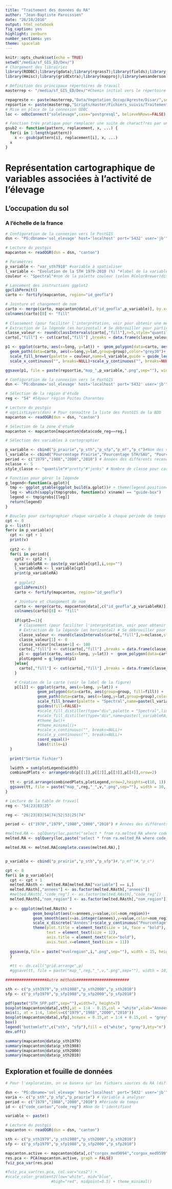 ```yaml
---
title: "Traitement des données du RA"
author: "Jean-Baptiste Paroissien"
date: "26/10/2016"
output: html_notebook
fig_caption: yes
highlight: zenburn
number_sections: yes
theme: spacelab
---
```


```r
knitr::opts_chunk$set(echo = TRUE)
setwd("/media/sf_GIS_ED/Dev/")
# Chargement des librairies
library(RODBC);library(gdata);library(rgrass7);library(fields);library(geoR);library(stringr);library(ggplot2);library(plotly);library(rgdal);library(maptools);library(RColorBrewer);library(classInt);library(devtools);
library(Hmisc);library(gridExtra);library(mapproj);library(wesanderson);library(data.table);library(FactoMineR);library(knitr)

# Définition des principaux répertoires de travail
masterrep <- "/media/sf_GIS_ED/Dev/"#Chemin initial vers le répertoire de travail (à changer si changement d'arborescence)

repagreste <- paste(masterrep,"Data/Vegetation_Occup/Agreste/Disar/",sep="")
repsortie <- paste(masterrep,"Scripts/master/Fichiers_suivis/Traitements/Fichiers/",sep="") #répertoire de sortie pour des différents fichiers
# Mise en place de la connexion ODBC
loc <- odbcConnect("solelevage",case="postgresql", believeNRows=FALSE)

# Fonction très pratique pour remplacer une suite de charact?res par une autre
gsub2 <- function(pattern, replacement, x, ...) {
  for(i in 1:length(pattern))
    x <- gsub(pattern[i], replacement[i], x, ...)
  x
}
```

# Représentation cartographique de variables associées à l'activité de l'élevage

## L'occupation du sol

### A l'échelle de la france
```r
# Configuration de la connexion vers le PostGIS
dsn <- "PG:dbname='sol_elevage' host='localhost' port='5432' user='jb'"

# Lecture du postgis
mapcanton <- readOGR(dsn = dsn, "canton")

# Paramètres
p_variable <- "var_sth7910" #variable à spatialiser
l_variable <- "Evolution de la STH 1979-2010 (%) "#label de la variable
couleur <- "Spectral"#nom de la palette couleur (selon RColorBrewer)display.brewer.all() pour connaître les différentes palettes

# Lancement des instructions ggplot2
gpclibPermit()
carto <- fortify(mapcanton, region="id_geofla")

# Jointure et changement de nom
carto <- merge(carto, mapcanton@data[,c("id_geofla",p_variable)], by.x="id", by.y="id_geofla")
colnames(carto)[8] <- "fill"
  
# Classement (pour faciliter l'interprétation, voir pour obtenir une même classe de valeur par période pour les 4 cartes)
# Extraction de la légende (en horizontal) # Se débrouiller pour partir de 0/Problème dans le classement lorsque l'on part de 1979...certaines valeurs ne sont plus représentées avec les autres années
classe_valeur <- round(classIntervals(carto[,"fill"],n=5,style="quantile",digits=2,na.rm=TRUE)[[2]],0)
carto[,"fill"] <- cut(carto[,"fill"] ,breaks = data.frame(classe_valeur)[,1],include.lowest=T)  

p1 <- ggplot(carto, aes(x=long, y=lat)) +  geom_polygon(data=carto, aes(group=group, fill=fill)) + 
  geom_path(data=carto, aes(x=long,y=lat,group=group),color="grey30")+
  scale_fill_brewer(palette = couleur,name=l_variable,guide = guide_legend(reverse=TRUE,nrow=1))+theme(legend.position="bottom")+
  scale_x_continuous("", breaks=NULL)+scale_y_continuous("", breaks=NULL)

ggsave(p1, file = paste(repsortie,"map_",p_variable,".png",sep=""), width = 7, height = 7)  

```



```r
# Configuration de la connexion vers le PostGIS
dsn <- "PG:dbname='sol_elevage' host='localhost' port='5432' user='jb'"

# Sélection de la région d'étude 
reg <- "54" #54pour région Poitou Charentes 

# Lecture du postgis
# ogrListLayers(dsn) # Pour connaître la liste des PostGIS de la BDD
mapcanton <- readOGR(dsn = dsn, "canton")

# Sélection de la zone d'étude
mapcanton <- mapcanton[mapcanton@data$code_reg==reg,]

# Sélection des variables à cartographier

p_variable <- cbind("p_prairie","p_sth","p_sfp","p_mf","p_c")#Nom des variables élaborées RA calculées et jointes sur le PostGIS canton
l_variable <- cbind("Pourcentage Prairie","Pourcentage STH/SAU", "Pourcentage SFP/SAU", "Pourcentage MFL/SAU","Pourcentage C/SAU")# Nom des labels associés aux variables à cartographier. Vecteur utilisé pour les titres des cartes
period <- c("1979","1988","2000","2010") # Années des différents recencements agricoles
nclasse <- 5
style_classe <- "quantile"#"pretty"#"jenks" # Nombre de classe pour cartographier les variables

# Fonction pour gérer la légende 
g_legend<-function(a.gplot){
  tmp <- ggplot_gtable(ggplot_build(a.gplot))# + theme(legend.position="bottom")
  leg <- which(sapply(tmp$grobs, function(x) x$name) == "guide-box")
  legend <- tmp$grobs[[leg]]
  return(legend)
}

# Boucles pour cartographier chaque variable à chaque période de temps étudiée
cpt <- 0
p <- list()
for(v in p_variable){
  cpt <- cpt + 1
  print(v)
  
  cpt2 <- 0
  for(i in period){
    cpt2 <- cpt2 + 1
    p_variableRA <- paste(p_variable[cpt],i,sep="")
    l_variableRA <- l_variable[cpt]
    print(p_variableRA)
    
    # ggplot2
    gpclibPermit()
    carto <- fortify(mapcanton, region="id_geofla")

    # Jointure et changement de nom
    carto <- merge(carto, mapcanton@data[,c("id_geofla",p_variableRA)], by.x="id", by.y="id_geofla")
    colnames(carto)[8] <- "fill"
  
    if(cpt2==1){
      # Classement (pour faciliter l'interprétation, voir pour obtenir une même classe de valeur par période pour les 4 cartes)
      # Extraction de la légende (en horizontal) # Se débrouiller pour partir de 0/Problème dans le classement lorsque l'on part de 1979...certaines valeurs ne sont plus représentées avec les autres années
      classe_valeur <- round(classIntervals(carto[,"fill"],n=nclasse,style=style_classe,digits=2,na.rm=TRUE)[[2]],0)
      classe_valeur[1] <- 0
      classe_valeur[nclasse+1] <- 100
      carto[,"fill"] <- cut(carto[,"fill"] ,breaks = data.frame(classe_valeur)[,1],include.lowest=T)  
      p1 <- ggplot(carto, aes(x=long, y=lat)) +  geom_polygon(data=carto, aes(group=group, fill=fill)) + scale_fill_brewer(palette = "Spectral",name=paste(l_variableRA,sep=""),guide = guide_legend(reverse=FALSE,nrow=1))+theme(legend.position="bottom")#+guides(colour = guide_legend(nrow = 1))
      plotLegend = g_legend(p1)  
    }else{
      carto[,"fill"] <- cut(carto[,"fill"] ,breaks = data.frame(classe_valeur)[,1],include.lowest=T)
    }

    # Création de la carte (voir le label de la figure)
    p[[i]] <- ggplot(carto, aes(x=long, y=lat)) +
              geom_polygon(data=carto, aes(group=group, fill=fill)) +
              geom_path(data=carto, aes(x=long,y=lat,group=group),color="grey20")+
              scale_fill_brewer(palette = "Spectral",name=paste(l_variableRA,sep=""),guide = guide_legend(reverse=FALSE))+
              guides(fill=FALSE)+        
              #scale_fill_distiller(type="div",palette = "Spectral",limits = c(classe_valeur[1],classe_valeur[7]),guide="colourbar")+                     #scale_fill_distiller(palette = "Greens")+
              #scale_fill_distiller(type="div",name=paste(l_variableRA,sep=""), palette = "YlOrBr",breaks = classe_valeur,guide="legend")+
              #theme_bw()+
              #theme_minimal()+        
              #scale_x_continuous("", breaks=NULL)+
              #scale_y_continuous("", breaks=NULL)+
              coord_equal()+
              labs(title=i)
  }
  
  print("Sortie fichier")

  lwidth = sum(plotLegend$width)
  combinedPlots <- arrangeGrob(p[[1]],p[[2]],p[[3]],p[[4]],nrow=2)
  
  tt <- grid.arrange(combinedPlots,plotLegend,nrow=2,heights=c(10, 1))
  ggsave(tt, file = paste("map_",reg,"_",v,".png",sep=""), width = 10, height = 10)  
}
```






```r
# Lecture de la table de travail
reg <- "54|23|83|25"

reg <- "26|23|83|54|74|52|53|25|74"

period <- c("1970","1979","1988","2000","2010") # Années des différents recencements agricoles

#melted.RA <- sqlQuery(loc,paste("select * from ra.melted_RA where code_reg similar to '",reg,"'",sep=""))
melted.RA <- sqlQuery(loc,paste("select * from ra.melted_RA where code_reg similar to '",reg,"'",sep=""))

melted.RA <- melted.RA[complete.cases(melted.RA),]


p_variable <- cbind("p_prairie","p_sth","p_sfp")#,"p_mf")#,"p_c")

cpt <- 0
for(i in p_variable){
  cpt <- cpt + 1
  melted.RAsth <- melted.RA[melted.RA["variable"] == i,]
  melted.RAsth[,"annees"] <- as.factor(melted.RAsth[,"annees"])
  #melted.RAsth[,"code_reg"] <- as.factor(melted.RAsth[,"code_reg"])
  melted.RAsth[,"nom_region"] <- as.factor(melted.RAsth[,"nom_region"])
  
  p <- ggplot(melted.RAsth) +
            geom_boxplot(aes(x=annees,y=value,col=nom_region))+
            geom_smooth(aes(x=as.integer(annees),y=value,color=nom_region,fill=nom_region),method=loess)+
            scale_x_discrete("Années")+scale_y_continuous("Pourcentage")+labs(title=i)+
            theme(plot.title = element_text(size = 14, face = "bold"), 
                  text = element_text(size = 12),
                  axis.title = element_text(face="bold"),
                  axis.text.x=element_text(size = 11))
  
  ggsave(p,file = paste("evolregion",i,".png",sep=""), width = 15, height = 10)  
  }
  
  #tt <- do.call("grid.arrange",p)
  #ggsave(tt, file = paste("map_",reg,"_",v,".png",sep=""), width = 10, height = 10)  
```




```r
##################Autre méthode#######################

sth <- c("p_sth1979","p_sth1988","p_sth2000","p_sth2010")
sfp <- c("p_sfp1979","p_sfp1988","p_sfp2000","p_sfp2010")

pdf(paste("STH_SFP.pdf",sep=""),width=7, height=7)
boxplot(mapcanton@data[,sth],at = 1:4 - 0.15,col = "white",xlab="Années",ylab="% de SAU",boxwex = 0.15,xaxt = "n",ylim=c(0,100))
axis(1, at = 1:4, labels=c("1979","1988","2000","2010"))
boxplot(mapcanton@data[,sfp],boxwex = 0.15,at = 1:4 + 0.15,col = "grey",xaxt = "n",outline=FALSE,add=TRUE,axes=FALSE)
box()
legend("bottomleft",c("sth", "sfp"),fill = c("white", "grey"),bty="n")
dev.off()

summary(mapcanton@data$p_sth1979)
summary(mapcanton@data$p_sth1988)
summary(mapcanton@data$p_sth2000)
summary(mapcanton@data$p_sth2010)
```


## Exploration et fouille de données

```r
# Pour l'exploration, on se basera sur les fichiers sources du RA (différent melted)

dsn <- "PG:dbname='sol_elevage' host='localhost' port='5432' user='jb'" # Configuration de la connexion vers le PostGIS
varia <- c("p_sth","p_sfp","p_prairie") # Variable à analyser 
period <- c("1979","1988","2000","2010") #Période de temps
id <- c("code_canton","code_reg") #Nom de l'identifiant

variable <- paste()

# Lecture du postgis
mapcanton <- readOGR(dsn = dsn, "canton")

sth <- c("p_sth1979","p_sth1988","p_sth2000","p_sth2010")
sfp <- c("p_sfp1979","p_sfp1988","p_sfp2000","p_sfp2010")

mapcanton.active <- mapcanton@data[,c("corgox_med9094","corgox_med9599","corgox_med0004","corgox_med0509",sth,sfp)]
res.pca <- PCA(mapcanton.active, graph = FALSE)
fviz_pca_var(res.pca)

#fviz_pca_var(res.pca, col.var="cos2") +
#scale_color_gradient2(low="white", mid="blue", 
                    #high="red", midpoint=0.5) + theme_minimal()
```